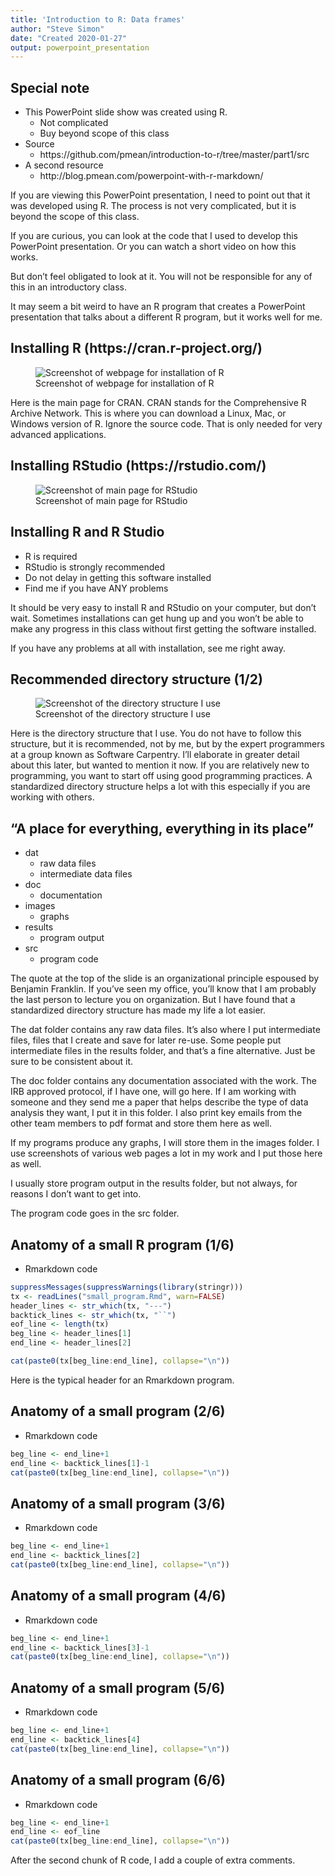 ```yaml
---
title: 'Introduction to R: Data frames'
author: "Steve Simon"
date: "Created 2020-01-27"
output: powerpoint_presentation
---
```


## Special note

+ This PowerPoint slide show was created using R.
  + Not complicated 
  + Buy beyond scope of this class
+ Source
  + https://github.com/pmean/introduction-to-r/tree/master/part1/src
+ A second resource
  + http://blog.pmean.com/powerpoint-with-r-markdown/
  
<div class="notes">

If you are viewing this PowerPoint presentation, I need to point out that it was developed using R. The process is not very complicated, but it is beyond the scope of this class. 

If you are curious, you can look at the code that I used to develop this
PowerPoint presentation. Or you can watch a short video on how this works.

But don't feel obligated to look at it. You will not be responsible for any of this in an introductory class.

It may seem a bit weird to have an R program that creates a PowerPoint presentation that talks about a different R program, but it works well for me.

</div>

## Installing R (https://cran.r-project.org/)

![Screenshot of webpage for installation of R](../images/cran-main-page.png)

<div class="notes">

Here is the main page for CRAN. CRAN stands for the Comprehensive R Archive Network. This is where you can download a Linux, Mac, or Windows version of R. Ignore the source code. That is only needed for very advanced applications.

</div>

## Installing RStudio (https://rstudio.com/)

![Screenshot of main page for RStudio](../images/rstudio-main-page.png)

<div class="notes">


</div>

## Installing R and R Studio

+ R is required
+ RStudio is strongly recommended
+ Do not delay in getting this software installed
+ Find me if you have ANY problems

<div class="notes">

It should be very easy to install R and RStudio on your computer, but don't wait. Sometimes installations can get hung up and you won't be able to make any progress in this class without first getting the software installed.

If you have any problems at all with installation, see me right away.

</div>

## Recommended directory structure (1/2)

![Screenshot of the directory structure I use](../images/directory-structure.png)

<div class="notes">

Here is the directory structure that I use. You do not have to follow this structure, but it is recommended, not by me, but by the expert programmers at a group known as Software Carpentry. I'll elaborate in greater detail about this later, but wanted to mention it now. If you are relatively new to programming, you want to start off using good programming practices. A standardized directory structure helps a lot with this especially if you are working with others.

</div>

## "A place for everything, everything in its place"

+ dat
  + raw data files
  + intermediate data files
+ doc
  + documentation
+ images
  + graphs
+ results
  + program output
+ src
  + program code
  
<div class="notes">

The quote at the top of the slide is an organizational principle espoused by Benjamin Franklin. If you've seen my office, you'll know that I am probably the last person to lecture you on organization. But I have found that a standardized directory structure has made my life a lot easier.

The dat folder contains any raw data files. It's also where I put intermediate files, files that I create and save for later re-use. Some people put intermediate files in the results folder, and that's a fine alternative. Just be sure to be consistent about it.

The doc folder contains any documentation associated with the work. The IRB approved protocol, if I have one, will go here. If I am working with someone and they send me a paper that helps describe the type of data analysis they want, I put it in this folder. I also print key emails from the other team members to pdf format and store them here as well.

If my programs produce any graphs, I will store them in the images folder. I use screenshots of various web pages a lot in my work and I put those here as well.

I usually store program output in the results folder, but not always, for reasons I don't want to get into.

The program code goes in the src folder.

</div>

## Anatomy of a small R program (1/6)

+ Rmarkdown code

```r
suppressMessages(suppressWarnings(library(stringr)))
tx <- readLines("small_program.Rmd", warn=FALSE)
header_lines <- str_which(tx, "---")
backtick_lines <- str_which(tx, "``")
eof_line <- length(tx)
beg_line <- header_lines[1]
end_line <- header_lines[2]

cat(paste0(tx[beg_line:end_line], collapse="\n"))
```

<div class="notes">

Here is the typical header for an Rmarkdown program.

</div>

## Anatomy of a small program (2/6)

+ Rmarkdown code

```r
beg_line <- end_line+1
end_line <- backtick_lines[1]-1
cat(paste0(tx[beg_line:end_line], collapse="\n"))
```

## Anatomy of a small program (3/6)

+ Rmarkdown code

```r
beg_line <- end_line+1
end_line <- backtick_lines[2]
cat(paste0(tx[beg_line:end_line], collapse="\n"))
```

## Anatomy of a small program (4/6)

+ Rmarkdown code

```r
beg_line <- end_line+1
end_line <- backtick_lines[3]-1
cat(paste0(tx[beg_line:end_line], collapse="\n"))
```

## Anatomy of a small program (5/6)

+ Rmarkdown code

```r
beg_line <- end_line+1
end_line <- backtick_lines[4]
cat(paste0(tx[beg_line:end_line], collapse="\n"))
```

## Anatomy of a small program (6/6)

+ Rmarkdown code

```r
beg_line <- end_line+1
end_line <- eof_line
cat(paste0(tx[beg_line:end_line], collapse="\n"))
```

<div class="notes">

After the second chunk of R code, I add a couple of extra comments.

</div>